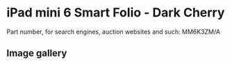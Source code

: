 # iPad mini 6 Smart Folio - Dark Cherry

Part number, for search engines, auction websites and such: MM6K3ZM/A

## Image gallery

<div style={{ width: "768px" }}>
  <GalleryComponent
    images={[
      {
        original: "/everysource/MM6K3",
        thumbnail: "/everypreview/MM6K3",
      }
    ]}
  />
</div>
